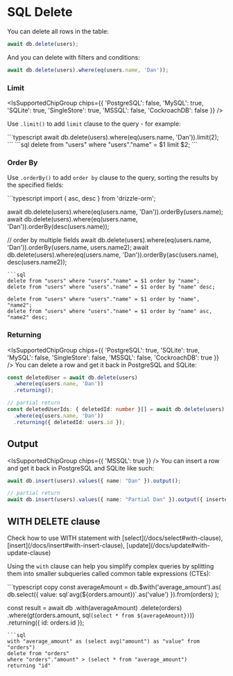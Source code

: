 
# SQL Delete
You can delete all rows in the table:
```typescript copy
await db.delete(users);
```
And you can delete with filters and conditions:
```typescript copy
await db.delete(users).where(eq(users.name, 'Dan'));
```

### Limit

<IsSupportedChipGroup chips={{ 'PostgreSQL': false, 'MySQL': true, 'SQLite': true, 'SingleStore': true, 'MSSQL': false, 'CockroachDB': false }} />

Use `.limit()` to add `limit` clause to the query - for example:
<Section>
```typescript
await db.delete(users).where(eq(users.name, 'Dan')).limit(2);
```
```sql
delete from "users" where "users"."name" = $1 limit $2;
```
</Section>

### Order By
Use `.orderBy()` to add `order by` clause to the query, sorting the results by the specified fields:
<Section>
```typescript
import { asc, desc } from 'drizzle-orm';

await db.delete(users).where(eq(users.name, 'Dan')).orderBy(users.name);
await db.delete(users).where(eq(users.name, 'Dan')).orderBy(desc(users.name));

// order by multiple fields
await db.delete(users).where(eq(users.name, 'Dan')).orderBy(users.name, users.name2);
await db.delete(users).where(eq(users.name, 'Dan')).orderBy(asc(users.name), desc(users.name2));
```
```sql
delete from "users" where "users"."name" = $1 order by "name";
delete from "users" where "users"."name" = $1 order by "name" desc;

delete from "users" where "users"."name" = $1 order by "name", "name2";
delete from "users" where "users"."name" = $1 order by "name" asc, "name2" desc;
```
</Section>

### Returning
<IsSupportedChipGroup chips={{ 'PostgreSQL': true, 'SQLite': true, 'MySQL': false, 'SingleStore': false, 'MSSQL': false, 'CockroachDB': true }} />
You can delete a row and get it back in PostgreSQL and SQLite:
```typescript copy
const deletedUser = await db.delete(users)
  .where(eq(users.name, 'Dan'))
  .returning();

// partial return
const deletedUserIds: { deletedId: number }[] = await db.delete(users)
  .where(eq(users.name, 'Dan'))
  .returning({ deletedId: users.id });
```

## Output
<IsSupportedChipGroup chips={{ 'MSSQL': true }} />
You can insert a row and get it back in PostgreSQL and SQLite like such:
```typescript copy
await db.insert(users).values({ name: "Dan" }).output();

// partial return
await db.insert(users).values({ name: "Partial Dan" }).output({ insertedId: users.id });
```

## WITH DELETE clause

<Callout>
  Check how to use WITH statement with [select](/docs/select#with-clause), [insert](/docs/insert#with-insert-clause), [update](/docs/update#with-update-clause)
</Callout>

Using the `with` clause can help you simplify complex queries by splitting them into smaller subqueries called common table expressions (CTEs):
<Section>
```typescript copy
const averageAmount = db.$with('average_amount').as(
  db.select({ value: sql`avg(${orders.amount})`.as('value') }).from(orders)
);

const result = await db
	.with(averageAmount)
	.delete(orders)
	.where(gt(orders.amount, sql`(select * from ${averageAmount})`))
	.returning({
		id: orders.id
	});
```
```sql
with "average_amount" as (select avg("amount") as "value" from "orders") 
delete from "orders" 
where "orders"."amount" > (select * from "average_amount") 
returning "id"
```
</Section>